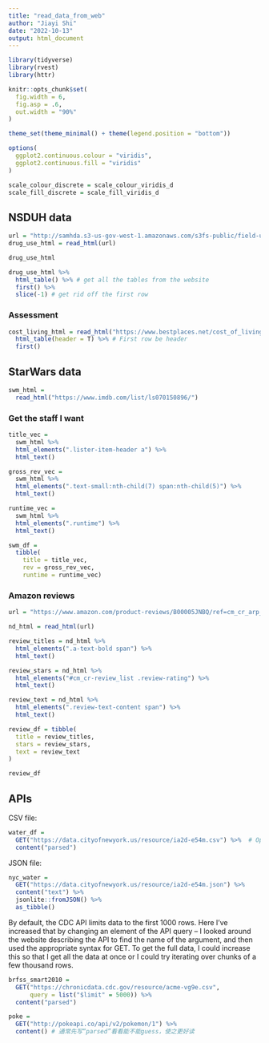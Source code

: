 ```yaml
---
title: "read_data_from_web"
author: "Jiayi Shi"
date: "2022-10-13"
output: html_document
---
```


```r
library(tidyverse)
library(rvest)
library(httr)

knitr::opts_chunk$set(
  fig.width = 6,
  fig.asp = .6,
  out.width = "90%"
)

theme_set(theme_minimal() + theme(legend.position = "bottom"))

options(
  ggplot2.continuous.colour = "viridis",
  ggplot2.continuous.fill = "viridis"
)

scale_colour_discrete = scale_colour_viridis_d
scale_fill_discrete = scale_fill_viridis_d
```

## NSDUH data

```r
url = "http://samhda.s3-us-gov-west-1.amazonaws.com/s3fs-public/field-uploads/2k15StateFiles/NSDUHsaeShortTermCHG2015.htm"
drug_use_html = read_html(url)

drug_use_html
```


```r
drug_use_html %>%
  html_table() %>% # get all the tables from the website
  first() %>% 
  slice(-1) # get rid off the first row
```

### Assessment

```r
cost_living_html = read_html("https://www.bestplaces.net/cost_of_living/city/new_york/new_york") %>% 
  html_table(header = T) %>% # First row be header
  first()
```


## StarWars data

```r
swm_html = 
  read_html("https://www.imdb.com/list/ls070150896/")
```

### Get the staff I want

```r
title_vec = 
  swm_html %>%
  html_elements(".lister-item-header a") %>%
  html_text()

gross_rev_vec = 
  swm_html %>%
  html_elements(".text-small:nth-child(7) span:nth-child(5)") %>%
  html_text()

runtime_vec = 
  swm_html %>%
  html_elements(".runtime") %>%
  html_text()

swm_df = 
  tibble(
    title = title_vec,
    rev = gross_rev_vec,
    runtime = runtime_vec)
```

### Amazon reviews

```r
url = "https://www.amazon.com/product-reviews/B00005JNBQ/ref=cm_cr_arp_d_viewopt_rvwer?ie=UTF8&reviewerType=avp_only_reviews&sortBy=recent&pageNumber=1"

nd_html = read_html(url)

review_titles = nd_html %>% 
  html_elements(".a-text-bold span") %>% 
  html_text()

review_stars = nd_html %>% 
  html_elements("#cm_cr-review_list .review-rating") %>% 
  html_text()

review_text = nd_html %>% 
  html_elements(".review-text-content span") %>% 
  html_text()

review_df = tibble(
  title = review_titles,
  stars = review_stars,
  text = review_text
)

review_df
```


## APIs

CSV file:  
```r
water_df = 
  GET("https://data.cityofnewyork.us/resource/ia2d-e54m.csv") %>%  # OpenDate dataset API CSV (JSON difficult to operate)
  content("parsed")
```

JSON file:  
```r
nyc_water = 
  GET("https://data.cityofnewyork.us/resource/ia2d-e54m.json") %>% 
  content("text") %>%
  jsonlite::fromJSON() %>%
  as_tibble()
```

By default, the CDC API limits data to the first 1000 rows. Here I’ve increased that by changing an element of the API query – I looked around the website describing the API to find the name of the argument, and then used the appropriate syntax for GET. To get the full data, I could increase this so that I get all the data at once or I could try iterating over chunks of a few thousand rows.
```r
brfss_smart2010 = 
  GET("https://chronicdata.cdc.gov/resource/acme-vg9e.csv",
      query = list("$limit" = 5000)) %>% 
  content("parsed")
```


```r
poke = 
  GET("http://pokeapi.co/api/v2/pokemon/1") %>%
  content() # 通常先写“parsed”看看能不能guess，使之更好读
```

